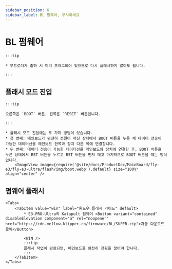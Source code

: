 ```yaml
---
sidebar_position: 6
sidebar_label: BL 펌웨어, 무시하세요
---
```







# BL 펌웨어

    :::tip

    * 부트로더가 출하 시 미리 프래그되어 있으므로 다시 플래시하지 않아도 됩니다.

    :::

## 플래시 모드 진입

    :::tip

    오른쪽은 `BOOT` 버튼, 왼쪽은 `RESET` 버튼입니다.

    :::

    * 플래시 모드 진입에는 두 가지 방법이 있습니다.
    * 첫 번째: 메인보드가 완전히 전원이 꺼진 상태에서 BOOT 버튼을 누른 채 데이터 전송이 가능한 데이터선을 메인보드 한쪽과 장치 다른 쪽에 연결합니다.
    * 두 번째: 데이터 전송이 가능한 데이터선을 메인보드와 장치에 연결한 후, BOOT 버튼을 누른 상태에서 RST 버튼을 누르고 RST 버튼을 먼저 떼고 마지막으로 BOOT 버튼을 떼는 방식입니다.
        <ImageView image={require('@site/docs/ProductDoc/MainBoard/fly-e3/fly-e3-ultra/flash/img/boot.webp').default} size="100%" align="center" />

## 펌웨어 플래시

    <Tabs>
        <TabItem value="win" label="윈도우 플래시 가이드" default>
            * E3-PRO-Ultra의 Katapult 펌웨어 <Button variant="contained" disableElevation component="a" rel="noopener" href="https://cdn.mellow.klipper.cn/firmware/BL/SUPER.zip">자동 다운로드 클릭</Button>

            <WIN />
            :::tip
            플래시 작업이 완료되면, 메인보드를 완전히 전원을 끊어야 합니다.
            :::
        </TabItem>
    </Tabs>
